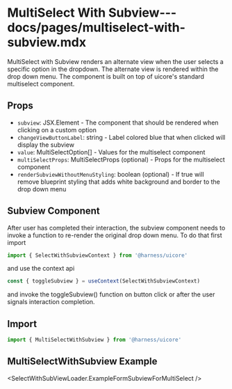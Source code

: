 # MultiSelect With Subview--- docs/pages/multiselect-with-subview.mdx


MultiSelect with Subview renders an alternate view when the user selects a specific option in the dropdown. The alternate view is rendered within the drop down menu.
The component is built on top of uicore's standard multiselect component.

## Props

- `subview`: JSX.Element - The component that should be rendered when clicking on a custom option
- `changeViewButtonLabel`: string - Label colored blue that when clicked will display the subview
- `value`: MultiSelectOption[] - Values for the multiselect component
- `multiSelectProps`: MultiSelectProps (optional) - Props for the multiselect component
- `renderSubviewWithoutMenuStyling`: boolean (optional) - If true will remove blueprint styling that adds white background and border to the drop down menu

## Subview Component

After user has completed their interaction, the subview component needs to invoke a function to re-render the original drop down menu.
To do that first import

```js
import { SelectWithSubviewContext } from '@harness/uicore'
```

and use the context api

```js
const { toggleSubview } = useContext(SelectWithSubviewContext)
```

and invoke the toggleSubview() function on button click or after the user signals interaction completion.

## Import

```js
import { MultiSelectWithSubview } from '@harness/uicore'
```

## MultiSelectWithSubview Example

<SelectWithSubViewLoader.ExampleFormSubviewForMultiSelect />
